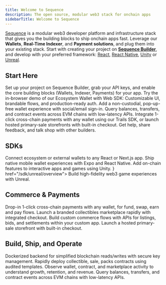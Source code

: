 ---
title: Welcome to Sequence
description: The open source, modular web3 stack for onchain apps
sidebarTitle: Welcome to Sequence
---

[Sequence](https://sequence.xyz/) is a modular web3 developer platform and infrastructure stack that gives you
the building blocks to ship onchain apps fast. Leverage our **Wallets**, **Real-Time Indexer**, and **Payment solutions**,
and plug them into your existing stack. Start with creating your project on **[Sequence Builder](https://sequence.build/)**,
and develop with your preferred framework: [React](/sdk/web/overview), [React Native](/sdk/mobile), [Unity](/sdk/unity/overview)
or [Unreal](/sdk/unreal/overview).

## Start Here
<CardGroup cols={2}>
  <Card title="Create your first project" icon="folder-plus" href="/solutions/builder/getting-started">
    Set up your project on Sequence Builder, grab your API keys, and enable the core building blocks (Wallets, Indexer, Payments) for your app.
  </Card>
  <Card title="Ecosystem Wallet Demo" icon="gem" href="https://acme.ecosystem-demo.xyz">
    Try the in-browser demo of our Ecosystem Wallet with Web SDK: Customizable UI, brandable flows, and production-ready auth.
  </Card>
  <Card title="Quickstart: Wallets" icon="wallet" href="/solutions/wallets/developers/overview">
    Add a non-custodial, pop-up-free wallet experience with social/email sign-in.
  </Card>
  <Card title="Quickstart: Real-Time Indexer" icon="database" href="/solutions/indexer/overview">
    Query balances, transfers, and contract events across EVM chains with low-latency APIs.
  </Card>
  <Card title="Quickstart: Payments" icon="cart-shopping" href="/solutions/payments/overview">
    Integrate 1-click cross-chain payments with any wallet using our Trails SDK, or launch hosted primary-sale storefronts with built-in checkout.
  </Card>
  <Card title="Join our Community" icon="discord" href="https://discord.com/invite/sequence">
    Get help, share feedback, and talk shop with other builders.
  </Card>
</CardGroup>

## SDKs
<CardGroup cols={4}>
  <Card title="Web SDK" icon="code" href="/sdk/web/overview">
    Connect ecosystem or external wallets to any React or Next.js app.
  </Card>
  <Card title="React Native" icon="mobile" href="/sdk/mobile">
    Ship native mobile wallet experiences with Expo and React Native.
  </Card>
  <Card title="Unity" icon="unity" href="/sdk/unity/overview">
    Add on-chain features to interactive apps and games using Unity.
  </Card>
  <Card title="Unreal" icon={<svg width="24" height="24" viewBox="0 0 32 32" xmlns="http://www.w3.org/2000/svg"><path d="M16 0c-8.766 0-15.865 7.161-15.865 16s7.099 16 15.865 16c8.76 0 15.865-7.161 15.865-16s-7.104-16-15.87-16zM16 0.703c4.047 0 7.859 1.594 10.724 4.479 2.859 2.875 4.453 6.766 4.443 10.818 0 4.083-1.578 7.927-4.443 10.818-2.828 2.87-6.693 4.484-10.724 4.479-4.031 0.005-7.896-1.609-10.724-4.479-2.859-2.875-4.458-6.766-4.448-10.818 0-4.083 1.583-7.927 4.443-10.818 2.828-2.875 6.698-4.49 10.729-4.479zM15.203 6.333c-2.583 0.693-4.974 2.021-8.161 5.677s-2.583 6.677-2.583 6.677c0 0 0.88-2.078 2.995-4.266 1.005-1.036 1.75-1.385 2.266-1.385 0.458-0.026 0.844 0.344 0.844 0.802v7.422c0 0.734-0.474 0.896-0.911 0.885-0.37-0.005-0.714-0.135-0.714-0.135 2.172 3.156 7.37 3.599 7.37 3.599l2.281-2.438 0.052 0.047 2.089 1.781c3.823-2.271 5.667-6.479 5.667-6.479-1.708 1.802-2.792 2.224-3.438 2.224-0.573-0.005-0.797-0.339-0.797-0.339-0.031-0.156-0.083-2.417-0.104-4.677-0.021-2.339 0-4.682 0.115-4.688 0.661-1.24 2.766-3.74 2.766-3.74-3.932 0.776-6.073 3.354-6.073 3.354-0.635-0.5-1.927-0.417-1.927-0.417 0.604 0.333 1.208 1.302 1.208 2.104v7.896c0 0-1.318 1.161-2.333 1.161-0.604 0-0.974-0.328-1.177-0.599-0.078-0.104-0.146-0.219-0.198-0.344v-9.75c-0.141 0.104-0.313 0.161-0.484 0.167-0.219 0-0.443-0.109-0.594-0.427-0.115-0.24-0.188-0.599-0.188-1.125 0-1.797 2.031-2.99 2.031-2.99z"/></svg>} href="/sdk/unreal/overview">
    Build high-fidelity web3 game experiences with Unreal.
  </Card>
</CardGroup>

## Commerce & Payments
<CardGroup cols={2}>
  <Card title="Trails SDK" icon="cart-shopping" href="/solutions/payments/trails">
    Drop-in 1-click cross-chain payments with any wallet, for fund, swap, earn and pay flows.
  </Card>
  <Card title="Hosted Marketplace" icon="store" href="/solutions/payments/marketplace/hosted">
    Launch a branded collectibles marketplace rapidly with integrated checkout.
  </Card>
  <Card title="Marketplace APIs" icon="folder-plus" href="/solutions/payments/marketplace/custom">
    Build custom commerce flows with APIs for listings, bids, and settlements within your custom app.
  </Card>
  <Card title="Hosted Shop" icon="arrows-rotate" href="/solutions/payments/shop/overview">
    Launch a hosted primary-sale storefront with built-in checkout.
  </Card>
</CardGroup>

## Build, Ship, and Operate
<CardGroup cols={2}>
  <Card title="Sidekick" icon="coins" href="/solutions/infrastructure/sidekick/overview">
    Dockerized backend for simplified blockchain reads/writes with secure key management.
  </Card>
  <Card title="Contracts" icon="gem" href="/solutions/builder/contracts/overview">
    Rapidly deploy collectible, sale, packs contracts using audited templates.
  </Card>
  <Card title="Analytics" icon="chart-line" href="/solutions/builder/analytics">
    Observe wallet, contract, and marketplace activity to understand growth, retention, and revenue.
  </Card>
  <Card title="Cross-Chain Balances" icon="link" href="/solutions/indexer/cross-chain-balances">
    Query balances, transfers, and contract events across EVM chains with low-latency APIs.
  </Card>
</CardGroup>
